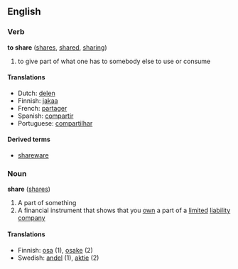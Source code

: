 ==English==
===Verb===
'''to share''' ([[shares]], [[shared]], [[sharing]])

# to give part of what one has to somebody else to use or consume

====Translations====
*Dutch: [[delen]]
*Finnish: [[jakaa]]
*French: [[partager]]
*Spanish: [[compartir]]
*Portuguese: [[compartilhar]]

====Derived terms====
*[[shareware]]

===Noun===
'''share''' ([[shares]])

#A part of something
#A financial instrument that shows that you [[own]] a part of a [[limited]] [[liability]] [[company]]

====Translations====
*Finnish: [[osa]] (1), [[osake]] (2)
*Swedish: [[andel]] (1), [[aktie]] (2)